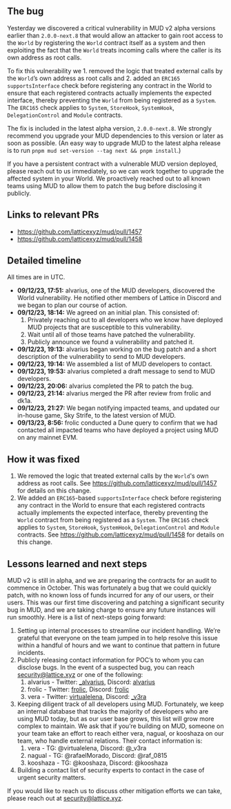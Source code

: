 ## The bug

Yesterday we discovered a critical vulnerability in MUD v2 alpha versions earlier than `2.0.0-next.8` that would allow an attacker to gain root access to the `World` by registering the `World` contract itself as a system and then exploiting the fact that the `World` treats incoming calls where the caller is its own address as root calls.

To fix this vulnerability we 1. removed the logic that treated external calls by the `World`’s own address as root calls and 2. added an `ERC165` `supportsInterface` check before registering any contract in the World to ensure that each registered contracts actually implements the expected interface, thereby preventing the `World` from being registered as a `System`. The `ERC165` check applies to `System`, `StoreHook`, `SystemHook`, `DelegationControl` and `Module` contracts.

The fix is included in the latest alpha version, `2.0.0-next.8`. We strongly recommend you upgrade your MUD dependencies to this version or later as soon as possible. (An easy way to upgrade MUD to the latest alpha release is to run `pnpm mud set-version --tag next && pnpm install`.)

If you have a persistent contract with a vulnerable MUD version deployed, please reach out to us immediately, so we can work together to upgrade the affected system in your World. We proactively reached out to all known teams using MUD to allow them to patch the bug before disclosing it publicly.

## Links to relevant PRs

- https://github.com/latticexyz/mud/pull/1457
- https://github.com/latticexyz/mud/pull/1458

## Detailed timeline

All times are in UTC.

- **09/12/23, 17:51:** alvarius, one of the MUD developers, discovered the World vulnerability. He notified other members of Lattice in Discord and we began to plan our course of action.
- **09/12/23, 18:14:** We agreed on an initial plan. This consisted of:
  1. Privately reaching out to all developers who we know have deployed MUD projects that are susceptible to this vulnerability.
  2. Wait until all of those teams have patched the vulnerability.
  3. Publicly announce we found a vulnerability and patched it.
- **09/12/23, 19:13:** alvarius began working on the bug patch and a short description of the vulnerability to send to MUD developers.
- **09/12/23, 19:14:** We assembled a list of MUD developers to contact.
- **09/12/23, 19:53:** alvarius completed a draft message to send to MUD developers.
- **09/12/23, 20:06:** alvarius completed the PR to patch the bug.
- **09/12/23, 21:14:** alvarius merged the PR after review from frolic and dk1a.
- **09/12/23, 21:27:** We began notifying impacted teams, and updated our in-house game, Sky Strife, to the latest version of MUD.
- **09/13/23, 8:56:** frolic conducted a Dune query to confirm that we had contacted all impacted teams who have deployed a project using MUD on any mainnet EVM.

## How it was fixed

1. We removed the logic that treated external calls by the `World`'s own address as root calls. See https://github.com/latticexyz/mud/pull/1457 for details on this change.
2. We added an `ERC165`-based `supportsInterface` check before registering any contract in the World to ensure that each registered contracts actually implements the expected interface, thereby preventing the `World` contract from being registered as a `System`. The `ERC165` check applies to `System`, `StoreHook`, `SystemHook`, `DelegationControl` and `Module` contracts. See https://github.com/latticexyz/mud/pull/1458 for details on this change.

## Lessons learned and next steps

MUD v2 is still in alpha, and we are preparing the contracts for an audit to commence in October. This was fortunately a bug that we could quickly patch, with no known loss of funds incurred for any of our users, or their users. This was our first time discovering and patching a significant security bug in MUD, and we are taking charge to ensure any future instances will run smoothly. Here is a list of next-steps going forward:

1. Setting up internal processes to streamline our incident handling. We’re grateful that everyone on the team jumped in to help resolve this issue within a handful of hours and we want to continue that pattern in future incidents.
2. Publicly releasing contact information for POC’s to whom you can disclose bugs. In the event of a suspected bug, you can reach security@lattice.xyz or one of the following:
   1. alvarius - Twitter: [\_alvarius](https://twitter.com/_alvarius), Discord: [alvarius](https://discord.com/users/865349544358182932)
   2. frolic - Twitter: [frolic](https://twitter.com/frolic), Discord: [frolic](https://discord.com/users/79416844720537600)
   3. vera - Twitter: [virtualelena](https://twitter.com/virtualelena), Discord: [\_v3ra](https://discord.com/users/606316161176567829)
3. Keeping diligent track of all developers using MUD. Fortunately, we keep an internal database that tracks the majority of developers who are using MUD today, but as our user base grows, this list will grow more complex to maintain. We ask that if you’re building on MUD, someone on your team take an effort to reach either vera, nagual, or kooshaza on our team, who handle external relations. Their contact information is:
   1. vera - TG: @virtualelena, Discord: @\_v3ra
   2. nagual - TG: @rafaelMorado, Discord: @raf_0815
   3. kooshaza - TG: @kooshaza, Discord: @kooshaza
4. Building a contact list of security experts to contact in the case of urgent security matters.

If you would like to reach us to discuss other mitigation efforts we can take, please reach out at security@lattice.xyz.
